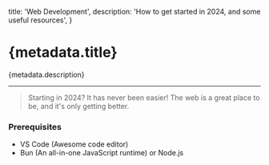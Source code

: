   title: 'Web Development',
  description: 'How to get started in 2024, and some useful resources',
}

# {metadata.title}

{metadata.description}

---

> Starting in 2024? It has never been easier! The web is a great place to be, and it's only getting better.

### Prerequisites

- VS Code (Awesome code editor)
- Bun (An all-in-one JavaScript runtime) or Node.js
